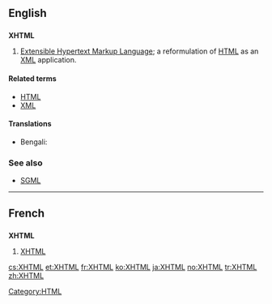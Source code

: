 ==English==

==={{initialism}}===
{{wikipedia}}
'''XHTML'''

# [[Extensible Hypertext Markup Language]]; a reformulation of [[HTML]] as an [[XML]] application.

====Related terms====
* [[HTML]]
* [[XML]]

====Translations====
{{trans-top|XHTML}}
* Bengali: {{t|bn|এক্সএইচটিএমএল|tr=eks-eic-ţi-em-el}}
{{trans-mid}}
{{trans-bottom}}

===See also===
* [[SGML]]

----

==French==

==={{initialism|fr}}===
'''XHTML'''

# [[XHTML#English|XHTML]]

[[Category:HTML]]

[[cs:XHTML]]
[[et:XHTML]]
[[fr:XHTML]]
[[ko:XHTML]]
[[ja:XHTML]]
[[no:XHTML]]
[[tr:XHTML]]
[[zh:XHTML]]